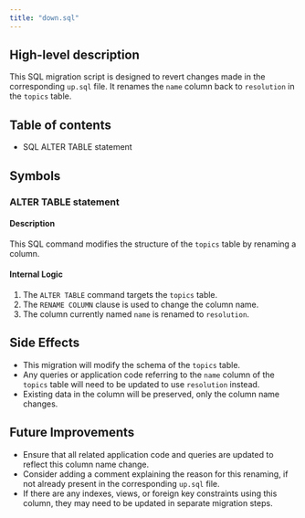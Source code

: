 ```yaml
---
title: "down.sql"
---
```


## High-level description
This SQL migration script is designed to revert changes made in the corresponding `up.sql` file. It renames the `name` column back to `resolution` in the `topics` table.

## Table of contents
- SQL ALTER TABLE statement

## Symbols

### ALTER TABLE statement
#### Description
This SQL command modifies the structure of the `topics` table by renaming a column.

#### Internal Logic
1. The `ALTER TABLE` command targets the `topics` table.
2. The `RENAME COLUMN` clause is used to change the column name.
3. The column currently named `name` is renamed to `resolution`.

## Side Effects
- This migration will modify the schema of the `topics` table.
- Any queries or application code referring to the `name` column of the `topics` table will need to be updated to use `resolution` instead.
- Existing data in the column will be preserved, only the column name changes.

## Future Improvements
- Ensure that all related application code and queries are updated to reflect this column name change.
- Consider adding a comment explaining the reason for this renaming, if not already present in the corresponding `up.sql` file.
- If there are any indexes, views, or foreign key constraints using this column, they may need to be updated in separate migration steps.